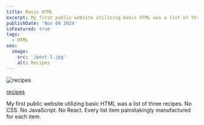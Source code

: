 ```yaml
---
title: Basic HTML
excerpt: My first public website utilizing basic HTML was a list of three recipes. No CSS. No JavaScript. No React. Every <li> painstakingly manufactured for each item. Can you imagine?
publishDate: 'Nov 09 2024'
isFeatured: true
tags:
  - HTML
seo:
  image:
    src: '/post-1.jpg'
    alt: Recipes
---
```


<Image src={postImage} alt="recipes" />

<a href="https://erikgrinn.github.io/odin-recipes/" target="_blank">recipes</a>

My first public website utilizing basic HTML was a list of three recipes. No CSS. No JavaScript. No React. Every list item painstakingly manufactured for each item.
